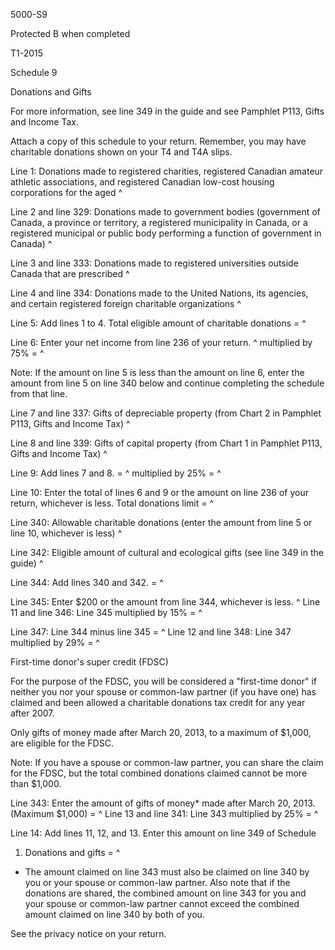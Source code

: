 ﻿5000-S9 
 
Protected B when completed 
 
T1-2015 
 
Schedule 9 
 
Donations and Gifts 
 
For more information, see line 349 in the guide and see Pamphlet P113, Gifts 
and Income Tax. 
 
Attach a copy of this schedule to your return. Remember, you may have 
charitable donations shown on your T4 and T4A slips. 
 
Line 1: Donations made to registered charities, registered Canadian amateur 
athletic associations, and registered Canadian low-cost housing corporations 
for the aged ^
 
Line 2 and line 329: Donations made to government bodies (government of 
Canada, a province or territory, a registered municipality in Canada, or a 
registered municipal or public body performing a function of government in 
Canada) ^
 
Line 3 and line 333: Donations made to registered universities outside Canada 
that are prescribed ^
 
Line 4 and line 334: Donations made to the United Nations, its agencies, and 
certain registered foreign charitable organizations ^
 
Line 5: Add lines 1 to 4. Total eligible amount of charitable donations = ^
 
Line 6: Enter your net income from line 236 of your return. ^
multiplied by 75% = ^
 
Note: If the amount on line 5 is less than the amount on line 6, enter the 
amount from line 5 on line 340 below and continue completing the schedule 
from that line. 
 
Line 7 and line 337: Gifts of depreciable property (from Chart 2 in Pamphlet 
P113, Gifts and Income Tax) ^
 
Line 8 and line 339: Gifts of capital property (from Chart 1 in Pamphlet 
P113, Gifts and Income Tax) ^
 
Line 9: Add lines 7 and 8. = ^
multiplied by 25% = ^
 
Line 10: Enter the total of lines 6 and 9 or the amount on line 236 of your 
return, whichever is less. Total donations limit = ^
 
Line 340: Allowable charitable donations (enter the amount from line 5 or 
line 10, whichever is less) ^
 
Line 342: Eligible amount of cultural and ecological gifts (see line 349 in 
the guide) ^
 
Line 344: Add lines 340 and 342. = ^
 
Line 345: Enter $200 or the amount from line 344, whichever is less. ^
Line 11 and line 346: Line 345 multiplied by 15% = ^
 
Line 347: Line 344 minus line 345 = ^
Line 12 and line 348: Line 347 multiplied by 29% = ^
 
First-time donor's super credit (FDSC) 
 
For the purpose of the FDSC, you will be considered a "first-time donor" if 
neither you nor your spouse or common-law partner (if you have one) has 
claimed and been allowed a charitable donations tax credit for any year after 
2007. 
 
Only gifts of money made after March 20, 2013, to a maximum of $1,000, are 
eligible for the FDSC. 
 
Note: If you have a spouse or common-law partner, you can share the claim for 
the FDSC, but the total combined donations claimed cannot be more than 
$1,000. 
 
Line 343: Enter the amount of gifts of money* made after March 20, 2013. 
(Maximum $1,000) = ^
Line 13 and line 341: Line 343 multiplied by 25% = ^
 
Line 14: Add lines 11, 12, and 13. Enter this amount on line 349 of Schedule 
1. Donations and gifts = ^
 
* The amount claimed on line 343 must also be claimed on line 340 by you or 
your spouse or common-law partner. Also note that if the donations are 
shared, the combined amount on line 343 for you and your spouse or common-law 
partner cannot exceed the combined amount claimed on line 340 by both of you. 
 
See the privacy notice on your return.
